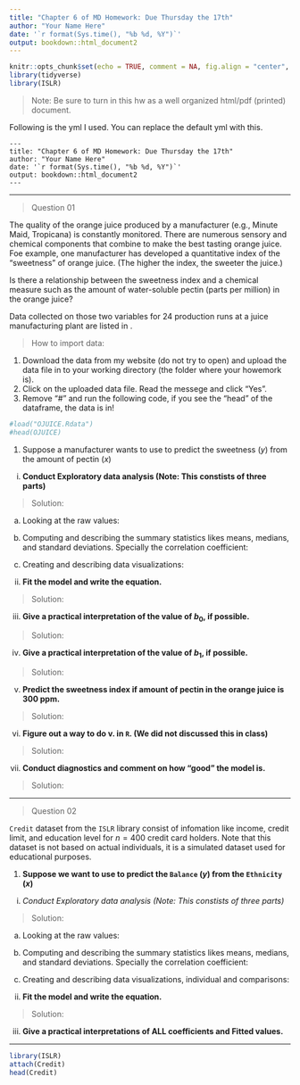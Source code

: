```yaml
---
title: "Chapter 6 of MD Homework: Due Thursday the 17th"
author: "Your Name Here"
date: '`r format(Sys.time(), "%b %d, %Y")`'
output: bookdown::html_document2
---
```


```r
knitr::opts_chunk$set(echo = TRUE, comment = NA, fig.align = "center", warning = FALSE, message = FALSE)
library(tidyverse)
library(ISLR)
```

> Note: Be sure to turn in this hw as a well organized html/pdf (printed) document.

Following is the yml I used. You can replace the default yml with this.

```
---
title: "Chapter 6 of MD Homework: Due Thursday the 17th"
author: "Your Name Here"
date: '`r format(Sys.time(), "%b %d, %Y")`'
output: bookdown::html_document2
---
```


***

> Question 01

 The quality of the orange juice produced by a manufacturer (e.g., Minute Maid, Tropicana) is constantly monitored. There are numerous sensory and chemical components that combine to make the best tasting orange juice. Foe example, one manufacturer has developed a quantitative index of the "sweetness" of orange juice. (The higher the index, the sweeter the juice.)

Is there a relationship between the sweetness index and a chemical measure such as the amount of water-soluble pectin (parts per million) in the orange juice? 

Data collected on those two variables for 24 production runs at a juice manufacturing plant are listed in \textbf{OJUICE}.

> How to import data:

  1. Download the data from my website (do not try to open) and upload the data file in to your working directory (the folder where your howemork is).
  2. Click on the uploaded data file. Read the messege and click "Yes".
  3. Remove "#" and run the following code, if you see the "head" of the dataframe, the data is in!
  
```r
#load("OJUICE.Rdata")
#head(OJUICE)
```

1. Suppose a manufacturer wants to use \textbf{simple linear regression} to predict the sweetness $(y)$ from the amount of pectin $(x)$


  i. **Conduct Exploratory data analysis (Note: This constists of three parts)**
  
  > Solution:
  
   a) Looking at the raw values:
    
    
    
   b) Computing and describing the summary statistics likes means, medians, and standard deviations. Specially the correlation coefficient:
   
   
    
   c) Creating and describing data visualizations:
    


  ii.  **Fit the model and write the equation.**

  > Solution:
  
  iii. **Give a practical interpretation of the value of $b_0$, if possible.**

  > Solution:
 
  iv. **Give a practical interpretation of the value of $b_1$, if possible.**

  > Solution:
 
  v.  **Predict the sweetness index if amount of pectin in the orange juice is 300 ppm.**
  
  > Solution:
  
  vi. **Figure out a way to do v. in `R`. (We did not discussed this in class)**

  > Solution:

  vii. **Conduct diagnostics and comment on how "good" the model is.**
  
  > Solution:
  

***

> Question 02

`Credit` dataset from the `ISLR` library consist of infomation like income, credit limit, and education level for  $n = 400$ credit card holders. Note that this dataset is not based on actual individuals, it is a simulated dataset used for educational purposes.

1. **Suppose we want to use \textbf{linear regression} to predict the `Balance` $(y)$ from the `Ethnicity`  $(x)$**

  i. *Conduct Exploratory data analysis (Note: This constists of three parts)*
  
  > Solution:
  
   a) Looking at the raw values:
    
    
    
   b) Computing and describing the summary statistics likes means, medians, and standard deviations. Specially the correlation coefficient:
   
   
    
   c) Creating and describing data visualizations, individual and comparisons:
   
    
  ii.  **Fit the model and write the equation.**

  > Solution:
  
  iii. **Give a practical interpretations of ALL coefficients and Fitted values.**


***

```r
library(ISLR)
attach(Credit)
head(Credit)

```












